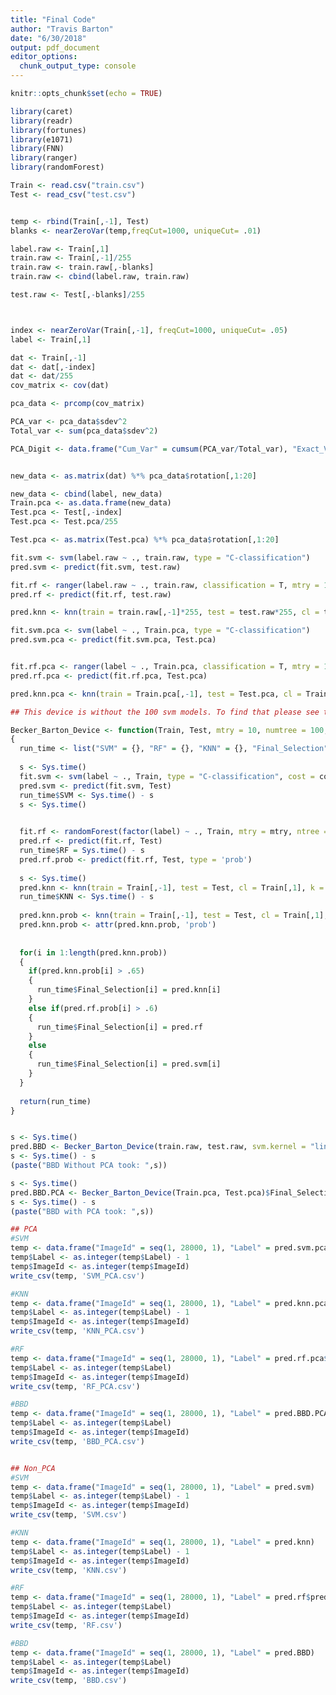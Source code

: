 ```yaml
---
title: "Final Code"
author: "Travis Barton"
date: "6/30/2018"
output: pdf_document
editor_options: 
  chunk_output_type: console
---
```


```r
knitr::opts_chunk$set(echo = TRUE)
```

```r
library(caret)
library(readr)
library(fortunes)
library(e1071)
library(FNN)
library(ranger)
library(randomForest)
```

```r
Train <- read.csv("train.csv")
Test <- read_csv("test.csv")


temp <- rbind(Train[,-1], Test)
blanks <- nearZeroVar(temp,freqCut=1000, uniqueCut= .01)

label.raw <- Train[,1]
train.raw <- Train[,-1]/255
train.raw <- train.raw[,-blanks]
train.raw <- cbind(label.raw, train.raw)

test.raw <- Test[,-blanks]/255




```

```r
index <- nearZeroVar(Train[,-1], freqCut=1000, uniqueCut= .05)
label <- Train[,1]

dat <- Train[,-1]
dat <- dat[,-index]
dat <- dat/255
cov_matrix <- cov(dat)

pca_data <- prcomp(cov_matrix)

PCA_var <- pca_data$sdev^2
Total_var <- sum(pca_data$sdev^2)

PCA_Digit <- data.frame("Cum_Var" = cumsum(PCA_var/Total_var), "Exact_Var" = PCA_var/Total_var)


new_data <- as.matrix(dat) %*% pca_data$rotation[,1:20]

new_data <- cbind(label, new_data)
Train.pca <- as.data.frame(new_data)
Test.pca <- Test[,-index]
Test.pca <- Test.pca/255

Test.pca <- as.matrix(Test.pca) %*% pca_data$rotation[,1:20]


```


```r

fit.svm <- svm(label.raw ~ ., train.raw, type = "C-classification")
pred.svm <- predict(fit.svm, test.raw)

fit.rf <- ranger(label.raw ~ ., train.raw, classification = T, mtry = 10, num.trees = 50)
pred.rf <- predict(fit.rf, test.raw)

pred.knn <- knn(train = train.raw[,-1]*255, test = test.raw*255, cl = train.raw[,1], k = 4)
```


```r

fit.svm.pca <- svm(label ~ ., Train.pca, type = "C-classification")
pred.svm.pca <- predict(fit.svm.pca, Test.pca)


fit.rf.pca <- ranger(label ~ ., Train.pca, classification = T, mtry = 10, num.trees = 50)
pred.rf.pca <- predict(fit.rf.pca, Test.pca)

pred.knn.pca <- knn(train = Train.pca[,-1], test = Test.pca, cl = Train.pca[,1], k = 4)
```


```r

## This device is without the 100 svm models. To find that please see the python code. 

Becker_Barton_Device <- function(Train, Test, mtry = 10, numtree = 100, gamma = 1/ncol(Train), cost = .01, svm.kernel = 'radial', K = 5)
{
  run_time <- list("SVM" = {}, "RF" = {}, "KNN" = {}, "Final_Selection" = {})
  
  s <- Sys.time()
  fit.svm <- svm(label ~ ., Train, type = "C-classification", cost = cost)
  pred.svm <- predict(fit.svm, Test)
  run_time$SVM <- Sys.time() - s
  s <- Sys.time()
  

  fit.rf <- randomForest(factor(label) ~ ., Train, mtry = mtry, ntree = numtree)
  pred.rf <- predict(fit.rf, Test)
  run_time$RF = Sys.time() - s
  pred.rf.prob <- predict(fit.rf, Test, type = 'prob')
  
  s <- Sys.time()
  pred.knn <- knn(train = Train[,-1], test = Test, cl = Train[,1], k = K)
  run_time$KNN <- Sys.time() - s
  
  pred.knn.prob <- knn(train = Train[,-1], test = Test, cl = Train[,1], k = K, prob = T)
  pred.knn.prob <- attr(pred.knn.prob, 'prob')
  
  
  for(i in 1:length(pred.knn.prob))
  {
    if(pred.knn.prob[i] > .65)
    {
      run_time$Final_Selection[i] = pred.knn[i]
    }
    else if(pred.rf.prob[i] > .6)
    {
      run_time$Final_Selection[i] = pred.rf
    }
    else
    {
      run_time$Final_Selection[i] = pred.svm[i]
    }
  }
  
  return(run_time)
}


s <- Sys.time()
pred.BBD <- Becker_Barton_Device(train.raw, test.raw, svm.kernel = "linear")
s <- Sys.time() - s
(paste("BBD Without PCA took: ",s))

s <- Sys.time()
pred.BBD.PCA <- Becker_Barton_Device(Train.pca, Test.pca)$Final_Selection
s <- Sys.time() - s
(paste("BBD with PCA took: ",s))
```




```r
## PCA
#SVM
temp <- data.frame("ImageId" = seq(1, 28000, 1), "Label" = pred.svm.pca)
temp$Label <- as.integer(temp$Label) - 1
temp$ImageId <- as.integer(temp$ImageId)
write_csv(temp, 'SVM_PCA.csv')

#KNN
temp <- data.frame("ImageId" = seq(1, 28000, 1), "Label" = pred.knn.pca)
temp$Label <- as.integer(temp$Label) - 1
temp$ImageId <- as.integer(temp$ImageId)
write_csv(temp, 'KNN_PCA.csv')

#RF
temp <- data.frame("ImageId" = seq(1, 28000, 1), "Label" = pred.rf.pca$predictions)
temp$Label <- as.integer(temp$Label)
temp$ImageId <- as.integer(temp$ImageId)
write_csv(temp, 'RF_PCA.csv')

#BBD
temp <- data.frame("ImageId" = seq(1, 28000, 1), "Label" = pred.BBD.PCA)
temp$Label <- as.integer(temp$Label)
temp$ImageId <- as.integer(temp$ImageId)
write_csv(temp, 'BBD_PCA.csv')


## Non_PCA
#SVM
temp <- data.frame("ImageId" = seq(1, 28000, 1), "Label" = pred.svm)
temp$Label <- as.integer(temp$Label) - 1
temp$ImageId <- as.integer(temp$ImageId)
write_csv(temp, 'SVM.csv')

#KNN
temp <- data.frame("ImageId" = seq(1, 28000, 1), "Label" = pred.knn)
temp$Label <- as.integer(temp$Label) - 1
temp$ImageId <- as.integer(temp$ImageId)
write_csv(temp, 'KNN.csv')

#RF
temp <- data.frame("ImageId" = seq(1, 28000, 1), "Label" = pred.rf$predictions)
temp$Label <- as.integer(temp$Label)
temp$ImageId <- as.integer(temp$ImageId)
write_csv(temp, 'RF.csv')

#BBD
temp <- data.frame("ImageId" = seq(1, 28000, 1), "Label" = pred.BBD)
temp$Label <- as.integer(temp$Label)
temp$ImageId <- as.integer(temp$ImageId)
write_csv(temp, 'BBD.csv')
```
